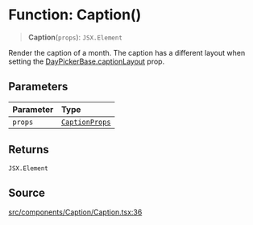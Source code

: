 # Function: Caption()

> **Caption**(`props`): `JSX.Element`

Render the caption of a month. The caption has a different layout when
setting the [DayPickerBase.captionLayout](/api/latest/interfaces/DayPickerBase.mdx) prop.

## Parameters

| Parameter | Type |
| :------ | :------ |
| `props` | [`CaptionProps`](/api/latest/interfaces/CaptionProps.mdx) |

## Returns

`JSX.Element`

## Source

[src/components/Caption/Caption.tsx:36](https://github.com/gpbl/react-day-picker/blob/86f49ff11/src/components/Caption/Caption.tsx#L36)

